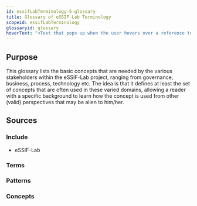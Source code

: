 ```yaml
---
id: essifLabTerminology-5-glossary
title: Glossary of eSSIF-Lab Terminology
scopeid: essifLabTerminology
glossaryid: glossary
hoverText: "<Text that pops up when the user hovers over a reference to this eSSIF-Lab Terminology glossary>"
---
```


## Purpose
<!--State the purpose(s) that this glossary aims to fulfill, in such a way that readers can easily determine whether or not it is useful for them to use it.-->
This glossary lists the basic concepts that are needed by the various stakeholders within the eSSIF-Lab project, ranging from governance, business, process, technology etc. The idea is that it defines at least the set of concepts that are often used in these varied domains, allowing a reader with a specific background to learn how the concept is used from other (valid) perspectives that may be alien to him/her.

## Sources
<!--Here, the sources should be identified from which the glossary entries (and their descriptions) are to be collected-->

### Include
<!--Specify the scope-files that are to serve as a source for this glossary-->
* eSSIF-Lab

### Terms
<!--Specify the term-files that are to serve as a source for this glossary. If a term is defined in a scope as well as in a %%term-file%%, the latter takes precedence.-->

### Patterns
<!--Specify the pattern-files that are to serve as a source for this glossary. If a term is defined in a scope or as a term as well as in a %%pattern-file%%, the latter takes precedence.-->

### Concepts
<!--Specify the concept-files that are to serve as a source for this glossary. If a term is defined in a scope, or as a term, or in a pattern as well as in a %%concept-file%%, the latter takes precedence.-->

<!--
---
## Footnotes

[//]: # This (optional) section contains any footnotes that may have been specified in the text above.

[^1]: the text for footnote [^1] goes here.

-->
